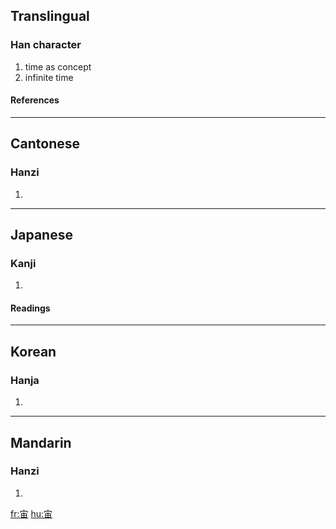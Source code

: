 ==Translingual==
===Han character===
{{Han char|rn=40|rad=宀|as=05|sn=8|four=3060<sub>2</sub>|canj=十中田 (JLW)}}
# time as concept
# infinite time
====References====
{{Han ref|kx=0283.170|dkj=07108|dj=0559.010|hdz=20921.020|uh=5B99|ud=23449|bh=A97A|bd=43386}}
----
==Cantonese==
===Hanzi===
{{yue-hanzi|jyut=|y=jau6}}
# {{defn|Cantonese}}
----
==Japanese==
===Kanji===
{{ja-kanji|grade=6|rs=宀05}}
# {{defn|Japanese}} 
====Readings====
{{ja-readings|on=[[ちゅう]] (chū)|kun=[[そら]] (sora)}}
----
==Korean==
===Hanja===
{{ko-hanja|hangeul=주|rv=ju|mr=chu}}
# {{defn|Korean}}
----
==Mandarin==
===Hanzi===
{{cmn-hanzi|pin=[[zhòu]] (zhou4)|wg=chou<sup>4</sup>}}
# {{defn|Mandarin}}

[[fr:宙]]
[[hu:宙]]